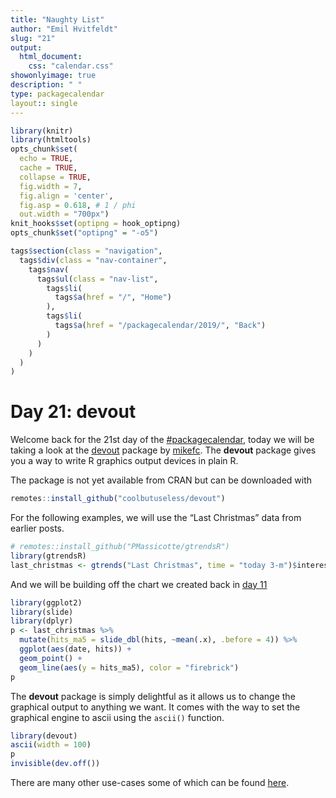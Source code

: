 ```yaml
---
title: "Naughty List"
author: "Emil Hvitfeldt"
slug: "21"
output: 
  html_document:
    css: "calendar.css"
showonlyimage: true
description: " "
type: packagecalendar
layout:: single
---
```


<html>
    <link rel="stylesheet" href="/css/calendar-post.css"/>
</html>

```r
library(knitr)
library(htmltools)
opts_chunk$set(
  echo = TRUE, 
  cache = TRUE,
  collapse = TRUE,
  fig.width = 7, 
  fig.align = 'center',
  fig.asp = 0.618, # 1 / phi
  out.width = "700px")
knit_hooks$set(optipng = hook_optipng)
opts_chunk$set("optipng" = "-o5")
```

```r
tags$section(class = "navigation",
  tags$div(class = "nav-container",
    tags$nav(
      tags$ul(class = "nav-list",
        tags$li(
          tags$a(href = "/", "Home")
        ),
        tags$li(
          tags$a(href = "/packagecalendar/2019/", "Back")
        )
      )
    )
  )
)
```

# Day 21: devout

Welcome back for the 21st day of the [#packagecalendar](https://twitter.com/hashtag/packagecalendar),
today we will be taking a look at the [devout](https://github.com/coolbutuseless/devout) package by [mikefc](https://twitter.com/coolbutuseless).
The **devout** package gives you a way to write R graphics output devices in plain R.

The package is not yet available from CRAN but can be downloaded with

```r
remotes::install_github("coolbutuseless/devout")
```

For the following examples, we will use the "Last Christmas" data from earlier posts.

```r
# remotes::install_github("PMassicotte/gtrendsR")
library(gtrendsR)
last_christmas <- gtrends("Last Christmas", time = "today 3-m")$interest_over_time
```

And we will be building off the chart we created back in [day 11](https://www.hvitfeldt.me/pkgcal2019/11/)

```r
library(ggplot2)
library(slide)
library(dplyr)
p <- last_christmas %>%
  mutate(hits_ma5 = slide_dbl(hits, ~mean(.x), .before = 4)) %>%
  ggplot(aes(date, hits)) +
  geom_point() +
  geom_line(aes(y = hits_ma5), color = "firebrick")
p
```

The **devout** package is simply delightful as it allows us to change the graphical output to anything we want.
It comes with the way to set the graphical engine to ascii using the `ascii()` function.

```r
library(devout)
ascii(width = 100)
p
invisible(dev.off())
```

There are many other use-cases some of which can be found [here](https://coolbutuseless.github.io/2019/10/08/the-devoutverse-a-collection-of-non-standard-graphics-output-devices-for-rstats/).